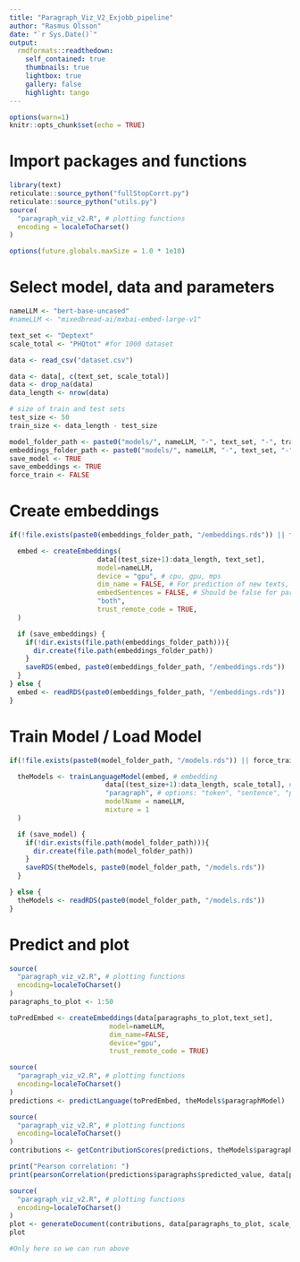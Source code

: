 ```yaml
---
title: "Paragraph_Viz_V2_Exjobb_pipeline"
author: "Rasmus Olsson"
date: "`r Sys.Date()`"
output:
  rmdformats::readthedown:
    self_contained: true
    thumbnails: true
    lightbox: true
    gallery: false
    highlight: tango
---
```


```r
options(warn=1)
knitr::opts_chunk$set(echo = TRUE)

```

# Import packages and functions
```r
library(text)
reticulate::source_python("fullStopCorrt.py")
reticulate::source_python("utils.py")
source(
  "paragraph_viz_v2.R", # plotting functions
  encoding = localeToCharset()
)

options(future.globals.maxSize = 1.0 * 1e10)

```

# Select model, data and parameters
```r
nameLLM <- "bert-base-uncased"
#nameLLM <- "mixedbread-ai/mxbai-embed-large-v1"

text_set <- "Deptext"
scale_total <- "PHQtot" #for 1000 dataset

data <- read_csv("dataset.csv")

data <- data[, c(text_set, scale_total)]
data <- drop_na(data)
data_length <- nrow(data)

# size of train and test sets
test_size <- 50
train_size <- data_length - test_size

model_folder_path <- paste0("models/", nameLLM, "-", text_set, "-", train_size, "-ridge") # nolint: line_length_linter.
embeddings_folder_path <- paste0("models/", nameLLM, "-", text_set, "-", train_size)
save_model <- TRUE
save_embeddings <- TRUE
force_train <- FALSE
```

# Create embeddings
```r
if(!file.exists(paste0(embeddings_folder_path, "/embeddings.rds")) || force_train){

  embed <- createEmbeddings(
                      data[(test_size+1):data_length, text_set],
                      model=nameLLM,
                      device = "gpu", # cpu, gpu, mps
                      dim_name = FALSE, # For prediction of new texts, this param must be FALSE,
                      embedSentences = FALSE, # Should be false for paragraph level training
                      "both",
                      trust_remote_code = TRUE,
  )

  if (save_embeddings) {
    if(!dir.exists(file.path(embeddings_folder_path))){
      dir.create(file.path(embeddings_folder_path))
    }
    saveRDS(embed, paste0(embeddings_folder_path, "/embeddings.rds"))
  }
} else {
  embed <- readRDS(paste0(embeddings_folder_path, "/embeddings.rds"))
}
```

# Train Model / Load Model
```r
if(!file.exists(paste0(model_folder_path, "/models.rds")) || force_train){

  theModels <- trainLanguageModel(embed, # embedding
                        data[(test_size+1):data_length, scale_total], # scale values, target
                        "paragraph", # options: "token", "sentence", "paragraph", "all", # "all" include all the previous models
                        modelName = nameLLM,
                        mixture = 1
  )

  if (save_model) {
    if(!dir.exists(file.path(model_folder_path))){
      dir.create(file.path(model_folder_path))
    }
    saveRDS(theModels, paste0(model_folder_path, "/models.rds"))
  }

} else {
  theModels <- readRDS(paste0(model_folder_path, "/models.rds"))
}
```

# Predict and plot
```r
source(
  "paragraph_viz_v2.R", # plotting functions
  encoding=localeToCharset()
)
paragraphs_to_plot <- 1:50

toPredEmbed <- createEmbeddings(data[paragraphs_to_plot,text_set],
                         model=nameLLM,
                         dim_name=FALSE,
                         device="gpu",
                         trust_remote_code = TRUE)

```

```r
source(
  "paragraph_viz_v2.R", # plotting functions
  encoding=localeToCharset()
)
predictions <- predictLanguage(toPredEmbed, theModels$paragraphModel)

```

```r
source(
  "paragraph_viz_v2.R", # plotting functions
  encoding=localeToCharset()
)
contributions <- getContributionScores(predictions, theModels$paragraphModel, nameLLM)

print("Pearson correlation: ")
print(pearsonCorrelation(predictions$paragraphs$predicted_value, data[paragraphs_to_plot,scale_total]))

```
```r
source(
  "paragraph_viz_v2.R", # plotting functions
  encoding=localeToCharset()
)
plot <- generateDocument(contributions, data[paragraphs_to_plot, scale_total], limits = c(0, 27), shapley = TRUE, filePath = paste0(model_folder_path, "/plot_paragraphs_", paragraphs_to_plot[1], "-", paragraphs_to_plot[length(paragraphs_to_plot)], "-shapley",".html"))
plot
```

```r
#Only here so we can run above
```